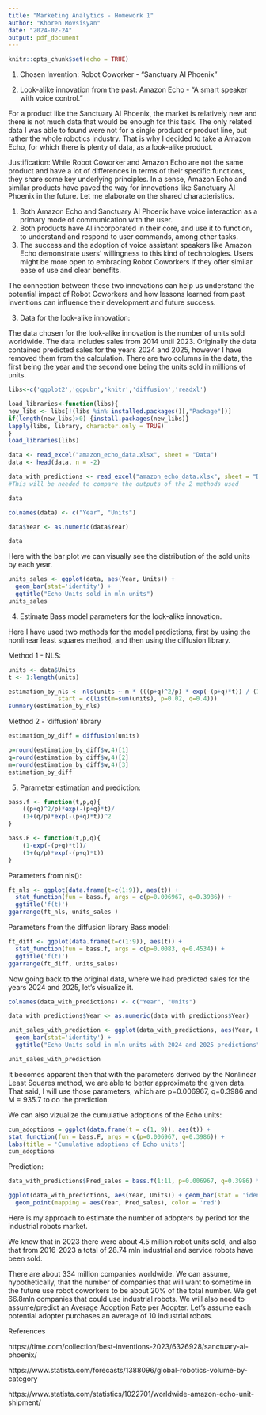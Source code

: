 ```yaml
---
title: "Marketing Analytics - Homework 1"
author: "Khoren Movsisyan"
date: "2024-02-24"
output: pdf_document
---
```


```r
knitr::opts_chunk$set(echo = TRUE)
```


1. Chosen Invention: Robot Coworker - "Sanctuary AI Phoenix"

2. Look-alike innovation from the past: Amazon Echo - "A smart speaker with voice control."

For a product like the Sanctuary AI Phoenix, the market is relatively new and there is not much data that would be enough for this task. The only related data I was able to found were not for a single product or product line, but rather the whole robotics industry. That is why I decided to take a Amazon Echo, for which there is plenty of data, as a look-alike product. 

Justification:
While Robot Coworker and Amazon Echo are not the same product and have a lot of differences in terms of their specific functions, they share some key underlying principles. In a sense, Amazon Echo and similar products have paved the way for innovations like Sanctuary AI Phoenix in the future. Let me elaborate on the shared characteristics.

1) Both Amazon Echo and Sanctuary AI Phoenix have voice interaction as a primary mode of communication with the user.
2) Both products have AI incorporated in their core, and use it to function, to understand and respond to user commands, among other tasks. 
3) The success and the adoption of voice assistant speakers like Amazon Echo demonstrate users' willingness to this kind of technologies. Users might be more open to embracing Robot Coworkers if they offer similar ease of use and clear benefits.

The connection between these two innovations can help us understand the potential impact of Robot Coworkers and how lessons learned from past inventions can influence their development and future success.



3. Data for the look-alike innovation:

The data chosen for the look-alike innovation is the number of units sold worldwide. The data includes sales from 2014 until 2023. Originally the data contained predicted sales for the years 2024 and 2025, however I have removed them from the calculation. There are two columns in the data, the first being the year and the second one being the units sold in millions of units.


```r
libs<-c('ggplot2','ggpubr','knitr','diffusion','readxl')

load_libraries<-function(libs){
new_libs <- libs[!(libs %in% installed.packages()[,"Package"])]
if(length(new_libs)>0) {install.packages(new_libs)}
lapply(libs, library, character.only = TRUE)
}
load_libraries(libs)
```

```r
data <- read_excel("amazon_echo_data.xlsx", sheet = "Data")
data <- head(data, n = -2)

data_with_predictions <- read_excel("amazon_echo_data.xlsx", sheet = "Data") 
#This will be needed to compare the outputs of the 2 methods used

data
```


```r
colnames(data) <- c("Year", "Units")

data$Year <- as.numeric(data$Year)

data
```

Here with the bar plot we can visually see the distribution of the sold units by each year. 

```r
units_sales <- ggplot(data, aes(Year, Units)) + 
  geom_bar(stat='identity') + 
  ggtitle("Echo Units sold in mln units")
units_sales
```

4. Estimate Bass model parameters for the look-alike innovation.

Here I have used two methods for the model predictions, first by using the nonlinear least squares method, and then using the diffusion library.

Method 1 - NLS:

```r
units <- data$Units
t <- 1:length(units)

estimation_by_nls <- nls(units ~ m * (((p+q)^2/p) * exp(-(p+q)*t)) / (1+(q/p) * exp(-(p+q)*t)) ^ 2, 
              start = c(list(m=sum(units), p=0.02, q=0.4)))
summary(estimation_by_nls)
```

Method 2 - 'diffusion' library

```r
estimation_by_diff = diffusion(units)

p=round(estimation_by_diff$w,4)[1]
q=round(estimation_by_diff$w,4)[2]
m=round(estimation_by_diff$w,4)[3]
estimation_by_diff
```



5. Parameter estimation and prediction:

```r
bass.f <- function(t,p,q){
    ((p+q)^2/p)*exp(-(p+q)*t)/
    (1+(q/p)*exp(-(p+q)*t))^2
}
```

```r
bass.F <- function(t,p,q){
    (1-exp(-(p+q)*t))/
    (1+(q/p)*exp(-(p+q)*t))
}
```

Parameters from nls():
```r
ft_nls <- ggplot(data.frame(t=c(1:9)), aes(t)) + 
  stat_function(fun = bass.f, args = c(p=0.006967, q=0.3986)) +  
  ggtitle('f(t)')
ggarrange(ft_nls, units_sales )
```

Parameters from the diffusion library Bass model:
```r
ft_diff <- ggplot(data.frame(t=c(1:9)), aes(t)) + 
  stat_function(fun = bass.f, args = c(p=0.0083, q=0.4534)) +  
  ggtitle('f(t)')
ggarrange(ft_diff, units_sales)
```
Now going back to the original data, where we had predicted sales for the years 2024 and 2025, let's visualize it.

```r
colnames(data_with_predictions) <- c("Year", "Units")

data_with_predictions$Year <- as.numeric(data_with_predictions$Year)

unit_sales_with_prediction <- ggplot(data_with_predictions, aes(Year, Units)) + 
  geom_bar(stat='identity') + 
  ggtitle("Echo Units sold in mln units with 2024 and 2025 predictions")

unit_sales_with_prediction
```
It becomes apparent then that with the parameters derived by the Nonlinear Least Squares method, we are able to better approximate the given data. That said, I will use those parameters, which are p=0.006967, q=0.3986 and M = 935.7 to do the prediction. 

We can also vizualize the cumulative adoptions of the Echo units:

```r
cum_adoptions = ggplot(data.frame(t = c(1, 9)), aes(t)) +
stat_function(fun = bass.F, args = c(p=0.006967, q=0.3986)) +
labs(title = 'Cumulative adoptions of Echo units')
cum_adoptions
```

Prediction:

```r
data_with_predictions$Pred_sales = bass.f(1:11, p=0.006967, q=0.3986) * 935.7

ggplot(data_with_predictions, aes(Year, Units)) + geom_bar(stat = 'identity') + 
  geom_point(mapping = aes(Year, Pred_sales), color = 'red')
```

Here is my approach to estimate the number of adopters by period for the industrial robots market.

We know that in 2023 there were about 4.5 million robot units sold, and also that from 2016-2023 a total of 28.74 mln industrial and service robots have been sold.

There are about 334 million companies worldwide. We can assume, hypothetically,
that the number of companies that will want to sometime in the future use robot coworkers to be about 20% of the total number. We get 66.8mln companies that could use industrial robots. 
We will also need to assume/predict an Average Adoption Rate per Adopter. Let's assume each potential adopter purchases an average of 10 industrial robots.


References

https://time.com/collection/best-inventions-2023/6326928/sanctuary-ai-phoenix/

https://www.statista.com/forecasts/1388096/global-robotics-volume-by-category

https://www.statista.com/statistics/1022701/worldwide-amazon-echo-unit-shipment/ 


